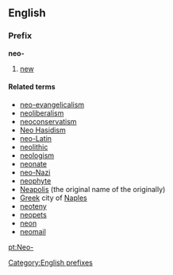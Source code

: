 ==English==
===Prefix===
'''neo-'''

#[[new]]

====Related terms====
*[[neo-evangelicalism]]
*[[neoliberalism]]
*[[neoconservatism]]
*[[Neo Hasidism]]
*[[neo-Latin]]
*[[neolithic]]
*[[neologism]]
*[[neonate]]
*[[neo-Nazi]]
*[[neophyte]]
*[[Naples|Neapolis]] (the original name of the originally) 
*[[Greece|Greek]] city of [[Naples]]
*[[neoteny]]
*[[neopets]]
*[[neon]]
*[[neomail]]


[[Category:English prefixes]]

[[pt:Neo-]]